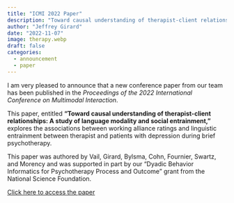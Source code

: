 ---
title: "ICMI 2022 Paper"
description: "Toward causal understanding of therapist-client relationships"
author: "Jeffrey Girard"
date: "2022-11-07"
image: therapy.webp
draft: false
categories:
  - announcement
  - paper
---

I am very pleased to announce that a new conference paper from our team has been published in the *Proceedings of the 2022 International Conference on Multimodal Interaction*. 

This paper, entitled **"Toward causal understanding of therapist-client relationships: A study of language modality and social entrainment,"** explores the associations between working alliance ratings and linguistic entrainment between therapist and patients with depression during brief psychotherapy. 

This paper was authored by Vail, Girard, Bylsma, Cohn, Fournier, Swartz, and Morency and was supported in part by our "Dyadic Behavior Informatics for Psychotherapy Process and Outcome" grant from the National Science Foundation.

```{=html}
<a href="https://dl.acm.org/doi/10.1145/3536221.3556616" class="btn btn-primary rounded-pill">Click here to access the paper</a>
```
